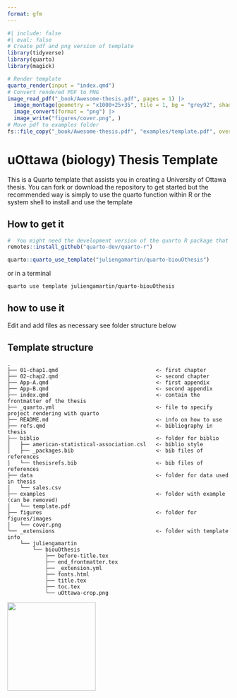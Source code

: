 ```yaml
---
format: gfm
---
```


<!-- README.md is generated from README.qmd. Please edit that file -->

```r
#| include: false
#| eval: false
# Create pdf and png version of template
library(tidyverse)
library(quarto)
library(magick)

# Render template
quarto_render(input = "index.qmd")
# Convert rendered PDF to PNG
image_read_pdf("_book/Awesome-thesis.pdf", pages = 1) |>
  image_montage(geometry = "x1000+25+35", tile = 1, bg = "grey92", shadow = TRUE) |>
  image_convert(format = "png") |>
  image_write("figures/cover.png", )
# Move pdf to examples folder
fs::file_copy("_book/Awesome-thesis.pdf", "examples/template.pdf", overwrite = TRUE)
```

# uOttawa (biology) Thesis Template

This is a Quarto template that assists you in creating a University of Ottawa thesis. You can fork or download the repository to get started but the recommended way is simply to use the quarto function within R or the system shell to install and use the template


## How to get it
``` r
#  You might need the development version of the quarto R package that you can install with
remotes::install_github("quarto-dev/quarto-r")

quarto::quarto_use_template("juliengamartin/quarto-biouOthesis")
```

or in a terminal

``` bash
quarto use template juliengamartin/quarto-biouOthesis
```

## how to use it 

Edit and add files as necessary see folder structure below

## Template structure

```
.
├── 01-chap1.qmd                               <- first chapter
├── 02-chap2.qmd                               <- second chapter
├── App-A.qmd                                  <- first appendix
├── App-B.qmd                                  <- second appendix
├── index.qmd                                  <- contain the frontmatter of the thesis
├── _quarto.yml                                <- file to specify project rendering with quarto
├── README.md                                  <- info on how to use
├── refs.qmd                                   <- bibliography in thesis
├── biblio                                     <- folder for biblio
│   ├── american-statistical-association.csl   <- biblio style
│   ├── _packages.bib                          <- bib files of references
│   └── thesisrefs.bib                         <- bib files of references
├── data                                       <- folder for data used in thesis
│   └── sales.csv
├── examples                                   <- folder with example (can be removed)
│   └── template.pdf
├── figures                                    <- folder for figures/images
│   └── cover.png
└── _extensions                                <- folder with template info
    └── juliengamartin
        └── biouOthesis
            ├── before-title.tex
            ├── end_frontmatter.tex
            ├── _extension.yml
            ├── fonts.html
            ├── title.tex
            ├── toc.tex
            └── uOttawa-crop.png
```

[![](figures/cover.png){height=200 fig-align="center"}](examples/template.pdf)
